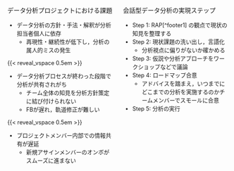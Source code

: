 <!-- pentagon-squared-box style -->

:::::: {.columns}
::::: {.column width="50%"}

<!-- left pentagon-box -->

::::{.pentagon-box-500}

:::{.border-bottom-header-left}

データ分析プロジェクトにおける課題

:::

:::{.squaredmark style="font-size: 0.9em"}

- データ分析の方針・手法・解釈が分析担当者個人に依存
  - 再現性・継続性が低下し，分析の属人的ミスの発生

{{< reveal_vspace 0.5em >}}

- データ分析プロセスが終わった段階で分析が共有されがち
  - チーム全体の知見を分析方針策定に結び付けられない
  - FBが遅れ，軌道修正が難しい

{{< reveal_vspace 0.5em >}}

- プロジェクトメンバー内部での情報共有が遅延
  - 新規アサインメンバーのオンボがスムーズに進まない

:::

::::
:::::

::::: {.column width="50%"}

<!-- right squared-box -->

::::{ .square-box-500}

:::{.border-bottom-header-left}

会話型データ分析の実現ステップ

:::


:::{.squaredmark style="font-size: 0.9em"}

- Step 1: RAP[^footer1] の観点で現状の知見を整理する
- Step 2: 現状課題の洗い出し，言語化
  - 分析視点に偏りがないか確かめる
- Step 3: 仮説や分析アプローチをワークショップなどで議論
- Step 4: ロードマップ合意
  - アドバイスを踏まえ，いつまでにどこまでの分析を実施するのかチームメンバーでスモールに合意
- Step 5: 分析の実行

:::

::::
:::::
::::::

